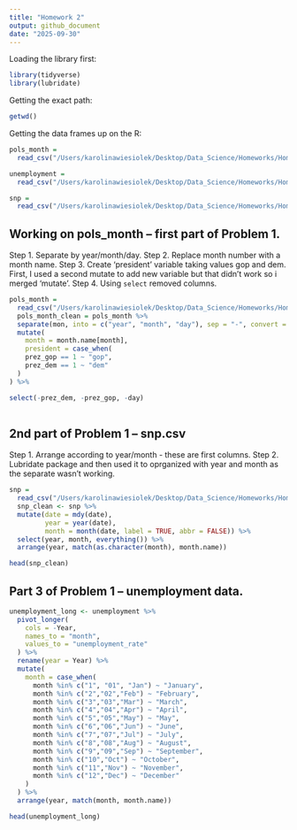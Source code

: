 ```yaml
---
title: "Homework 2"
output: github_document
date: "2025-09-30"
---
```


Loading the library first: 

```r
library(tidyverse)
library(lubridate)
```

Getting the exact path:
```r
getwd()
```

Getting the data frames up on the R:
```r
pols_month = 
  read_csv("/Users/karolinawiesiolek/Desktop/Data_Science/Homeworks/Homework2/data/pols-month.csv") 

unemployment = 
  read_csv("/Users/karolinawiesiolek/Desktop/Data_Science/Homeworks/Homework2/data/unemployment.csv") 

snp = 
  read_csv("/Users/karolinawiesiolek/Desktop/Data_Science/Homeworks/Homework2/data/snp.csv") 

```

## Working on pols_month -- first part of Problem 1.

Step 1. Separate by year/month/day.
Step 2. Replace month number with a month name.
Step 3. Create 'president' variable taking values gop and dem. First, I used a second mutate to add new variable but that didn't work so i merged 'mutate'.
Step 4. Using `select` removed columns. 

```r
pols_month =
  read_csv("/Users/karolinawiesiolek/Desktop/Data_Science/Homeworks/Homework2/data/pols-month.csv")
  pols_month_clean = pols_month %>% 
  separate(mon, into = c("year", "month", "day"), sep = "-", convert = TRUE) %>% 
  mutate(
    month = month.name[month],
    president = case_when(
    prez_gop == 1 ~ "gop",
    prez_dem == 1 ~ "dem"
  )
) %>% 

select(-prez_dem, -prez_gop, -day) 
 
```



## 2nd part of Problem 1 -- snp.csv 
Step 1. Arrange according to year/month - these are first columns. 
Step 2. Lubridate package and then used it to oprganized with year and month as the separate wasn't working. 

```r
snp =
  read_csv("/Users/karolinawiesiolek/Desktop/Data_Science/Homeworks/Homework2/data/snp.csv")
  snp_clean <- snp %>%
  mutate(date = mdy(date),                
         year = year(date),
         month = month(date, label = TRUE, abbr = FALSE)) %>%  
  select(year, month, everything()) %>%
  arrange(year, match(as.character(month), month.name))

head(snp_clean)
```


## Part 3 of Problem 1 -- unemployment data.

```r
unemployment_long <- unemployment %>% 
  pivot_longer(
    cols = -Year,          
    names_to = "month",
    values_to = "unemployment_rate"
  ) %>% 
  rename(year = Year) %>%  
  mutate(
    month = case_when(
      month %in% c("1", "01", "Jan") ~ "January",
      month %in% c("2","02","Feb") ~ "February",
      month %in% c("3","03","Mar") ~ "March",
      month %in% c("4","04","Apr") ~ "April",
      month %in% c("5","05","May") ~ "May",
      month %in% c("6","06","Jun") ~ "June",
      month %in% c("7","07","Jul") ~ "July",
      month %in% c("8","08","Aug") ~ "August",
      month %in% c("9","09","Sep") ~ "September",
      month %in% c("10","Oct") ~ "October",
      month %in% c("11","Nov") ~ "November",
      month %in% c("12","Dec") ~ "December"
    )
  ) %>%
  arrange(year, match(month, month.name))

head(unemployment_long)

```


